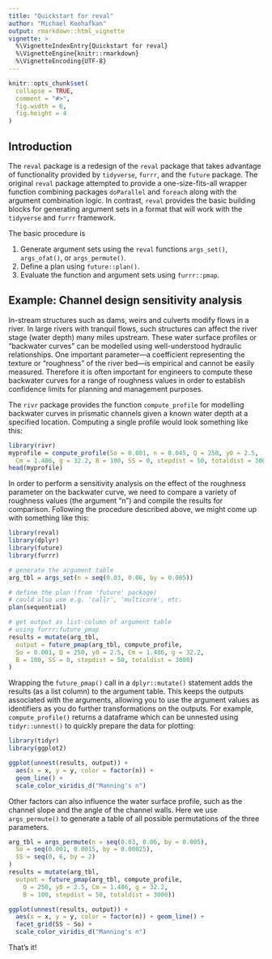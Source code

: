 ---
title: "Quickstart for reval"
author: "Michael Koohafkan"
output: rmarkdown::html_vignette
vignette: >
  %\VignetteIndexEntry{Quickstart for reval}
  %\VignetteEngine{knitr::rmarkdown}
  %\VignetteEncoding{UTF-8}
---

```{r, include = FALSE}
knitr::opts_chunk$set(
  collapse = TRUE,
  comment = "#>",
  fig.width = 6,
  fig.height = 4
)
```

## Introduction

The `reval` package is a redesign of the `reval` package that
takes advantage of functionality provided by `tidyverse`, 
`furrr`, and the `future` package. The original `reval` package 
attempted to  provide a one-size-fits-all wrapper function 
combining packages `doParallel` and `foreach` along with the 
argument combination logic. In contrast, `reval` provides the 
basic building blocks for generating argument sets in a format 
that will work with the `tidyverse` and `furrr` framework.

The basic procedure is

1) Generate argument sets using the `reval` functions
`args_set()`, `args_ofat()`, or `args_permute()`.
2) Define a plan using `future::plan()`.
3) Evaluate the function and argument sets using `furrr::pmap`.

## Example: Channel design sensitivity analysis

In-stream structures such as dams, weirs and culverts modify flows in 
a river. In large rivers with tranquil flows, such structures can 
affect the river stage (water depth) many miles upstream. These water 
surface profiles or "backwater curves" can be modelled using 
well-understood hydraulic relationships. One important parameter---a 
coefficient representing the texture or "roughness" of the river 
bed---is empirical and cannot be easily measured. Therefore it is 
often important for engineers to compute these backwater curves for a 
range of roughness values in order to establish confidence limits for 
planning and management purposes.

The `rivr` package provides the function `compute_profile` for 
modelling backwater curves in prismatic channels given a known water 
depth at a specified location. Computing a single profile would look 
something like this: 

```{r single}
library(rivr)
myprofile = compute_profile(So = 0.001, n = 0.045, Q = 250, y0 = 2.5, 
  Cm = 1.486, g = 32.2, B = 100, SS = 0, stepdist = 50, totaldist = 3000)
head(myprofile)
```

In order to perform a sensitivity analysis on the effect of the 
roughness parameter on the backwater curve, we need to compare
a variety of roughness values (the argument "n") and compile the 
results for comparison. Following the procedure described above,
we might come up with something like this:

```{r}
library(reval)
library(dplyr)
library(future)
library(furrr)

# generate the argument table
arg_tbl = args_set(n = seq(0.03, 0.06, by = 0.005))

# define the plan (from 'future' package)
# could also use e.g. 'callr', 'multicore', etc.
plan(sequential) 

# get output as list-column of argument table
# using furrr:future_pmap
results = mutate(arg_tbl, 
  output = future_pmap(arg_tbl, compute_profile,
  So = 0.001, Q = 250, y0 = 2.5, Cm = 1.486, g = 32.2,
  B = 100, SS = 0, stepdist = 50, totaldist = 3000)
)
```

Wrapping the `future_pmap()` call in a `dplyr::mutate()` statement adds
the results (as a list column) to the argument table. This keeps the
outputs associated with the arguments, allowing you to use the argument
values as identifiers as you do further transformations on the outputs.
For example, `compute_profile()` returns a dataframe which can be
unnested using `tidyr::unnest()` to quickly prepare the data for
plotting: 

```{r plot-single, echo = FALSE}
library(tidyr)
library(ggplot2)

ggplot(unnest(results, output)) +
  aes(x = x, y = y, color = factor(n)) +
  geom_line() +
  scale_color_viridis_d("Manning's n")
```

Other factors can also influence the water surface profile, such as the
channel slope and the angle of the channel walls. Here we use
`args_permute()` to generate a table of all possible permutations of
the three parameters.

```{r}
arg_tbl = args_permute(n = seq(0.03, 0.06, by = 0.005),
  So = seq(0.001, 0.0015, by = 0.00025),
  SS = seq(0, 6, by = 2)
)
results = mutate(arg_tbl, 
  output = future_pmap(arg_tbl, compute_profile,
    Q = 250, y0 = 2.5, Cm = 1.486, g = 32.2,
    B = 100, stepdist = 50, totaldist = 3000))
```

```{r plot-curves}
ggplot(unnest(results, output)) + 
  aes(x = x, y = y, color = factor(n)) + geom_line() + 
  facet_grid(SS ~ So) +
  scale_color_viridis_d("Manning's n")
```

That's it!

